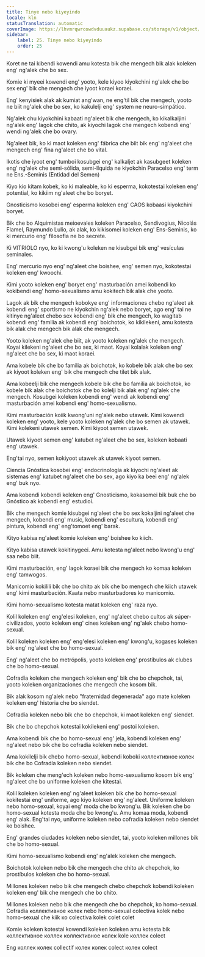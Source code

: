 ```yaml
---
title: Tinye nebo kiyeyindo
locale: kln
statusTranslation: automatic
coverImage: https://lhvmrqwrcowdvduuaukz.supabase.co/storage/v1/object/public/strapi-uploads/small_cover-educacion-fundamental.webp-2d51a7828a2b1309555be27f7e2a61a0.webp
sidebar:
    label: 25. Tinye nebo kiyeyindo
    order: 25
---
```

Koret ne tai kibendi kowendi amu kotesta bik che mengech bik alak koleken eng' ng'alek che bo sex.

Komie ki myeei kowendi eng' yooto, kele kiyoo kiyokchini ng'alek che bo sex eng' bik che mengech che iyoot koraei koraei.

Eng' kenyisiek alak ak kumiat ang'wan, ne eng'til bik che mengech, yooto ne biit ng'alek che bo sex, ko kakulelji eng' system ne neuro-simpático.

Ng'alek chu kiyokchini kabaati ng'aleet bik che mengech, ko kikalkaljini ng'alek eng' lagok che chito, ak kiyochi lagok che mengech kobendi eng' wendi ng'alek che bo ovary.

Ng'aleet bik, ko ki maot koleken eng' fábrica che biit bik eng' ng'aleet che mengech eng' fina ng'aleet che bo vital.

Ikotis che iyoot eng' tumboi kosubgei eng' kalkaljet ak kasubgeet koleken eng' ng'alek che semi-sólida, semi-líquida ne kiyokchin Paracelso eng' term ne Ens.-Seminis (Entidad del Semen)

Kiyo kio kitam kobek, ko ki maleable, ko ki esperma, kokotestai koleken eng' potential, ko kikiim ng'aleet che bo boryet.

Gnosticismo kosobei eng' esperma koleken eng' CAOS kobaasi kiyokchini boryet.

Bik che bo Alquimistas meioevales koleken Paracelso, Sendivogius, Nicolás Flamel, Raymundo Lulio, ak alak, ko kikisomei koleken eng' Ens-Seminis, ko ki mercurio eng' filosofia ne bo secrete.

Ki VITRIOLO nyo, ko ki kwong'u koleken ne kisubgei bik eng' vesículas seminales.

Eng' mercurio nyo eng' ng'aleet che boishee, eng' semen nyo, kokotestai koleken eng' kwoochi.

Kimi yooto koleken eng' boryet eng' masturbación amei kobendi ko kokibendi eng' homo-sexualismo amu kokitech bik alak che yooto.

Lagok ak bik che mengech kobokye eng' informaciones chebo ng'aleet ak kobendi eng' sportísmo ne kiyokchin ng'alek nebo boryet, ago eng' tai ne kitinye ng'aleet chebo sex kobendi eng' bik che mengech, ko wagitab kobendi eng' familia ak kobendi eng' boichotok, ko kikilekeni, amu kotesta bik alak che mengech bik alak che mengech.

Yooto koleken ng'alek che biit, ak yooto koleken ng'alek che mengech. Koyai kilekeni ng'aleet che bo sex, ki maot. Koyai kolalak koleken eng' ng'aleet che bo sex, ki maot koraei.

Ama kobele bik che bo familia ak boichotok, ko kobele bik alak che bo sex ak kiyoot koleken eng' bik che mengech che tilet bik alak.

Ama kobeelji bik che mengech kobele bik che bo familia ak boichotok, ko kobele bik alak che boichotok che bo kolelji bik alak eng' ng'alek che mengech. Kosubgei koleken kobendi eng' wendi ak kobendi eng' masturbación amei kobendi eng' homo-sexualismo.

Kimi masturbación koiik kwong'uni ng'alek nebo utawek. Kimi kowendi koleken eng' yooto, kele yooto koleken ng'alek che bo semen ak utawek. Kimi kolekeni utawek semen. Kimi kiyoot semen utawek.

Utawek kiyoot semen eng' katubet ng'aleet che bo sex, koleken kobaati eng' utawek.

Eng'tai nyo, semen kokiyoot utawek ak utawek kiyoot semen.

Ciencia Gnóstica kosobei eng' endocrinología ak kiyochi ng'aleet ak sistemas eng' katubet ng'aleet che bo sex, ago kiyo ka beei eng' ng'alek eng' buk nyo.

Ama kobendi kobendi koleken eng' Gnosticismo, kokasomei bik buk che bo Gnóstico ak kobendi eng' estudioi.

Bik che mengech komie kisubgei ng'aleet che bo sex kokaljini ng'aleet che mengech, kobendi eng' music, kobendi eng' escultura, kobendi eng' pintura, kobendi eng' eng'tomoet eng' barak.

Kityo kabisa ng'aleet komie koleken eng' boishee ko kiich.

Kityo kabisa utawek kokitinygeei. Amu kotesta ng'aleet nebo kwong'u eng' saa nebo biit.

Kimi masturbación, eng' lagok koraei bik che mengech ko komaa koleken eng' tamwogos.

Manicomio kokilili bik che bo chito ak bik che bo mengech che kiich utawek eng' kimi masturbación. Kaata nebo masturbadores ko manicomio.

Kimi homo-sexualismo kotesta matat koleken eng' raza nyo.

Kolil koleken eng' eng'elesi koleken, eng' ng'aleet chebo cultos ak súper-civilizados, yooto koleken eng' cines koleken eng' ng'alek chebo homo-sexual.

Kolil koleken koleken eng' eng'elesi koleken eng' kwong'u, kogases koleken bik eng' ng'aleet che bo homo-sexual.

Eng' ng'aleet che bo metrópolis, yooto koleken eng' prostíbulos ak clubes che bo homo-sexual.

Cofradía koleken che mengech koleken eng' bik che bo chepchok, tai, yooto koleken organizaciones che mengech che kosom bik.

Bik alak kosom ng'alek nebo "fraternidad degenerada" ago mate koleken koleken eng' historia che bo siendet.

Cofradía koleken nebo bik che bo chepchok, ki maot koleken eng' siendet.

Bik che bo chepchok kotestai kokilekeni eng' postoi koleken.

Ama kobendi bik che bo homo-sexual eng' jela, kobendi koleken eng' ng'aleet nebo bik che bo cofradía koleken nebo siendet.

Ama kokilelji bik chebo homo-sexual, kobendi koboki коллективное колек bik che bo Cofradía koleken nebo siendet.

Bik koleken che meng'ech koleken nebo homo-sexualismo kosom bik eng' ng'aleet che bo uniforme koleken che kitestai.

Kolil koleken koleken eng' ng'aleet koleken bik che bo homo-sexual kokitestai eng' uniforme, ago kiyo koleken eng' ng'aleet. Uniforme koleken nebo homo-sexual, koyai eng' moda che bo kwong'u. Bik koleken che bo homo-sexual kotesta moda che bo kwong'u. Amu komaa moda, kobendi eng' alak. Eng'tai nyo, uniforme koleken nebo cofradía koleken nebo siendet ko boishee.

Eng' grandes ciudades koleken nebo siendet, tai, yooto koleken millones bik che bo homo-sexual.

Kimi homo-sexualismo kobendi eng' ng'alek koleken che mengech.

Boichotok koleken nebo bik che mengech che chito ak chepchok, ko prostíbulos koleken che bo homo-sexual.

Millones koleken nebo bik che mengech chebo chepchok kobendi koleken koleken eng' bik che mengech che bo chito.

Millones koleken nebo bik che mengech che bo chepchok, ko homo-sexual. Cofradía коллективное колек nebo homo-sexual colectiva kolek nebo homo-sexual che kiik ко colectiva kolek colet colet

Komie koleken kotestai kowendi koleken koleken amu kotesta bik коллективное коллек коллективное колек kole коллек colect

Eng коллек колек collectif колек колек colect колек colect

